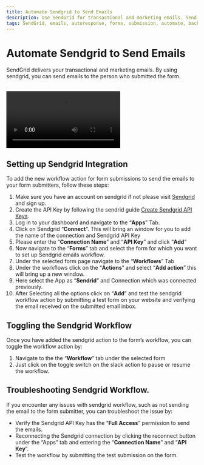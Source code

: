 ```yaml
---
title: Automate Sendgrid to Send Emails
description: Use SendGrid for transactional and marketing emails. Send emails to form submitters and automate responses with ease. Harness Formzillion's open-source integrations for smooth email communication.
tags: SendGrid, emails, autoresponse, forms, submission, automate, backend, open-source, integrations, Formzillion
---
```


# Automate Sendgrid to Send Emails

SendGrid delivers your transactional and marketing emails. By using sendgrid, you can send emails to the person who submitted the form.

<br />
<video controls>
  <source src="/integrations/sendgrid/sendgrid.webm" type="video/webm" />
</video>

## Setting up Sendgrid Integration

To add the new workflow action for form submissions to send the emails to your form submitters, follow these steps:

1.  Make sure you have an account on sendgrid if not please visit [Sendgrid](https://signup.sendgrid.com/) and sign up.
2.  Create the API Key by following the sendrid guide [Create Sendgrid API Keys](https://docs.sendgrid.com/ui/account-and-settings/api-keys).
3.  Log in to your dashboard and navigate to the “**Apps**” Tab.
4.  Click on Sendgrid “**Connect**”. This will bring an window for you to add the name of the connection and Sendgrid API Key
5.  Please enter the “**Connection Name**” and “**API Key**” and click “**Add**”
6.  Now navigate to the “**Forms**” tab and select the form for which you want to set up Sendgrid emails workflow.
7.  Under the selected form page navigate to the “**Workflows**” Tab
8.  Under the workflows click on the “**Actions**” and select “**Add action**” this will bring up a new window.
9.  Here select the App as “**Sendrid**” and Connection which was connected previously.
10. After Selecting all the options click on “**Add**” and test the sendgrid workflow action by submitting a test form on your website and verifying the email received on the submitted email inbox.

## Toggling the Sendgrid Workflow

Once you have added the sendgrid action to the form’s workflow, you can toggle the workflow action by:

1.  Navigate to the the “**Workflow**” tab under the selected form
2.  Just click on the toggle switch on the slack action to pause or resume the workflow.

## Troubleshooting Sendgrid Workflow.

If you encounter any issues with sendgrid workflow, such as not sending the email to the form submitter, you can troubleshoot the issue by:

- Verify the Sendgrid API Key has the “**Full Access**” permission to send the emails.
- Reconnecting the Sendgrid connection by clicking the reconnect button under the “Apps” tab and entering the “**Connection Name**” and “**API Key**”.
- Test the workflow by submitting the test submission on the form.
